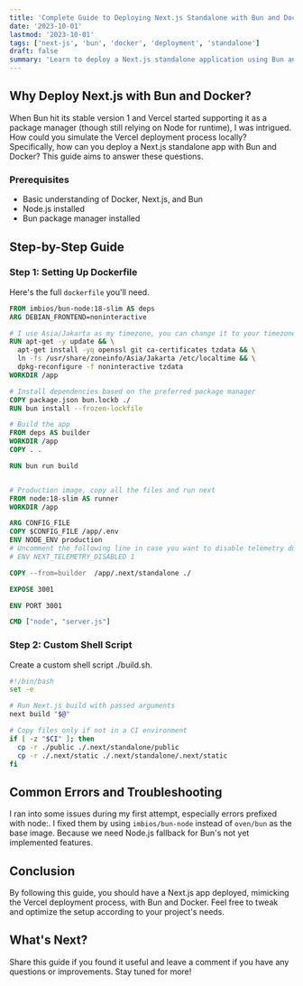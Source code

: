 ```yaml
---
title: 'Complete Guide to Deploying Next.js Standalone with Bun and Docker'
date: '2023-10-01'
lastmod: '2023-10-01'
tags: ['next-js', 'bun', 'docker', 'deployment', 'standalone']
draft: false
summary: 'Learn to deploy a Next.js standalone application using Bun and Docker as if you were deploying with Vercel. This guide includes a step-by-step walkthrough, tackling common errors, and more.'
---
```


## Why Deploy Next.js with Bun and Docker?

When Bun hit its stable version 1 and Vercel started supporting it as a package manager (though still relying on Node for runtime), I was intrigued. How could you simulate the Vercel deployment process locally? Specifically, how can you deploy a Next.js standalone app with Bun and Docker? This guide aims to answer these questions.

### Prerequisites

- Basic understanding of Docker, Next.js, and Bun
- Node.js installed
- Bun package manager installed

## Step-by-Step Guide

### Step 1: Setting Up Dockerfile

Here's the full `dockerfile` you'll need.

```dockerfile
FROM imbios/bun-node:18-slim AS deps
ARG DEBIAN_FRONTEND=noninteractive

# I use Asia/Jakarta as my timezone, you can change it to your timezone
RUN apt-get -y update && \
  apt-get install -yq openssl git ca-certificates tzdata && \
  ln -fs /usr/share/zoneinfo/Asia/Jakarta /etc/localtime && \
  dpkg-reconfigure -f noninteractive tzdata
WORKDIR /app

# Install dependencies based on the preferred package manager
COPY package.json bun.lockb ./
RUN bun install --frozen-lockfile

# Build the app
FROM deps AS builder
WORKDIR /app
COPY . .

RUN bun run build


# Production image, copy all the files and run next
FROM node:18-slim AS runner
WORKDIR /app

ARG CONFIG_FILE
COPY $CONFIG_FILE /app/.env
ENV NODE_ENV production
# Uncomment the following line in case you want to disable telemetry during runtime.
# ENV NEXT_TELEMETRY_DISABLED 1

COPY --from=builder  /app/.next/standalone ./

EXPOSE 3001

ENV PORT 3001

CMD ["node", "server.js"]
```

### Step 2: Custom Shell Script

Create a custom shell script ./build.sh.

```build.sh
#!/bin/bash
set -e

# Run Next.js build with passed arguments
next build "$@"

# Copy files only if not in a CI environment
if [ -z "$CI" ]; then
  cp -r ./public ./.next/standalone/public
  cp -r ./.next/static ./.next/standalone/.next/static
fi
```

## Common Errors and Troubleshooting

I ran into some issues during my first attempt, especially errors prefixed with node:. I fixed them by using `imbios/bun-node` instead of `oven/bun` as the base image. Because we need Node.js fallback for Bun's not yet implemented features.

## Conclusion

By following this guide, you should have a Next.js app deployed, mimicking the Vercel deployment process, with Bun and Docker. Feel free to tweak and optimize the setup according to your project's needs.

## What's Next?

Share this guide if you found it useful and leave a comment if you have any questions or improvements. Stay tuned for more!
